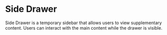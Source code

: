 
<Meta title="Components/Overlays/SideDrawer/Docs" />

# Side Drawer

Side Drawer is a temporary sidebar that allows users to view supplementary
content. Users can interact with the main content while the drawer is visible.
